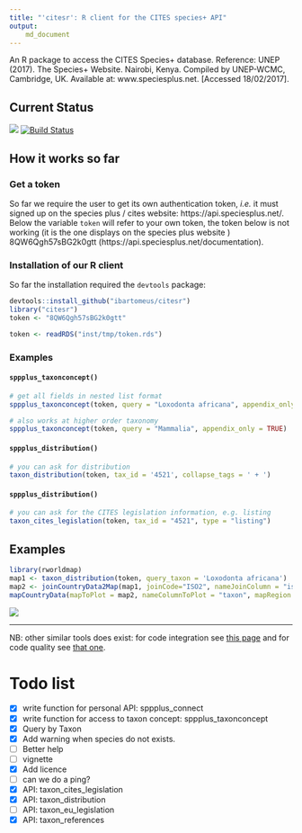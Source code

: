 ```yaml
---
title: "'citesr': R client for the CITES species+ API"
output:
    md_document
---
```



An R package to access the CITES Species+ database. Reference:
UNEP (2017). The Species+ Website. Nairobi, Kenya. Compiled by UNEP-WCMC,
Cambridge, UK. Available at: www.speciesplus.net. [Accessed 18/02/2017].

## Current Status

![](https://img.shields.io/badge/inSileco-InDevelopment-3fb3b2.svg)
[![Build Status](https://travis-ci.org/ibartomeus/citesr.svg?branch=master)](https://travis-ci.org/ibartomeus/citesr)



## How it works so far

### Get a token

So far we require the user to get its own authentication token, *i.e.* it must
signed up on the species plus / cites website: https://api.speciesplus.net/.
Below the variable `token` will refer to your own token, the token below
is not working (it is the one displays on the species plus website )
8QW6Qgh57sBG2k0gtt (https://api.speciesplus.net/documentation).


### Installation of our R client

So far the installation required the `devtools` package:

```R
devtools::install_github("ibartomeus/citesr")
library("citesr")
token <- "8QW6Qgh57sBG2k0gtt"
```

```R
token <- readRDS("inst/tmp/token.rds")
```

### Examples

#### `sppplus_taxonconcept()`

```R
# get all fields in nested list format
sppplus_taxonconcept(token, query = "Loxodonta africana", appendix_only = TRUE)
```

```R
# also works at higher order taxonomy
sppplus_taxonconcept(token, query = "Mammalia", appendix_only = TRUE)
```



#### `sppplus_distribution()`

```R
# you can ask for distribution
taxon_distribution(token, tax_id = '4521', collapse_tags = ' + ')
```

#### `sppplus_distribution()`

```R
# you can ask for the CITES legislation information, e.g. listing
taxon_cites_legislation(token, tax_id = "4521", type = "listing")
```


## Examples

```R
library(rworldmap)
map1 <- taxon_distribution(token, query_taxon = 'Loxodonta africana')
map2 <- joinCountryData2Map(map1, joinCode="ISO2", nameJoinColumn = "iso2", nameCountryColumn = "distribution")
mapCountryData(mapToPlot = map2, nameColumnToPlot = "taxon", mapRegion = "africa", mapTitle = "Loxodonta africana", addLegend = FALSE)
```

![](inst/Elephant.jpeg)

-------------------------------------------------------




NB: other similar tools does exist: for code integration see [this page](https://github.com/marketplace/category/continuous-integration)
and for code quality see [that one](https://github.com/marketplace/category/code-quality).

# Todo list

- [x] write function for personal API: sppplus_connect
- [x] write function for access to taxon concept: sppplus_taxonconcept
- [x] Query by Taxon
- [x] Add warning when species do not exists.
- [ ] Better help
- [ ] vignette
- [X] Add licence
- [ ] can we do a ping?
- [x] API: taxon_cites_legislation
- [x] API: taxon_distribution
- [ ] API: taxon_eu_legislation
- [x] API: taxon_references
